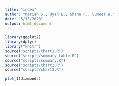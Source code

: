 ```yaml
---
title: "index"
author: "Mariah S., Ryan L., Shane F., Sumeet W."
date: "5/15/2020"
output: html_document
---
```


```r
library(ggplot2)
library(dplyr)
library("knitr")
source("scripts/chart1.R")
source("scripts/summary_table.R")
source("scripts/summary.R")
source("scripts/chart2.R")
source("scripts/chart3.R")
```

```r
plot_1(diamonds)
```

